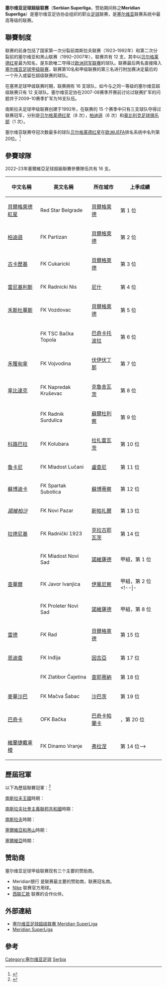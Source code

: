 {{noteTA
|G1=Football
|G2=uefa
}}
{{Infobox football league
| name             = 塞爾維亞足球超級聯賽
| image            = 
| pixels           = 
| country          = 塞爾維亞
| confed           = [[歐洲足球協會聯盟|UEFA]]（[[歐洲|歐洲]]）
| founded          = {{Start date and age|2006}}
| teams            = 16 隊
| relegation       = [[塞爾維亞足球甲級聯賽|塞爾維亞足球甲級聯賽]]
| level            = 第 1 級
| domest_cup       = [[塞爾維亞盃|塞爾維亞盃]]
| confed_cup       = [[歐洲聯賽冠軍盃|歐洲聯賽冠軍盃]]<br /> [[歐霸盃|歐霸盃]]<br /> [[歐洲協會聯賽|歐洲協會聯賽]]
| season           = 2021–22
| champions        = [[貝爾格萊德紅星足球俱樂部|貝爾格萊德紅星]]（第 8 次）
| most_champs      = [[游擊隊足球俱樂部|柏迪遜]]<br />[[貝爾格萊德紅星足球俱樂部|貝爾格萊德紅星]]<br />（各 8 次）
| website          = [http://www.superliga.rs/ 官方網站]
}}

'''塞尔维亚足球超级联赛'''（'''Serbian Superliga'''，赞助期间称之'''Meridian Superliga'''）是塞尔维亚足协协会组织的职业[[足球|足球]]联赛，是[[塞尔维亚|塞尔维亚]]联赛系统中最高等级的联赛。

== 聯賽制度 ==
联赛的前身包括了国家第一次分裂前南斯拉夫联赛（1923–1992年）和第二次分裂前的塞尔维亚和黑山联赛（1992–2007年），联赛共有 12 支，其中以[[贝尔格莱德红星|贝尔格莱德红星]]最为知名，是东欧唯二夺得过[[欧洲联赛冠军杯|欧洲冠军联赛]]的球队。联赛最后两名直接降入[[塞尔维亚足球甲级联赛|塞尔维亚足球甲级联赛]]，联赛第10名和甲级联赛的第三名进行附加赛决定最后的一个升入或留在超级联赛的球队。

在塞黑足球甲级联赛时期，联赛拥有 16 支球队，如今与之同一等级的塞尔维亚超级联赛只有 12 支球队。塞尔维亚足协在2007-08赛季开赛前讨论过联赛扩军的问题并于2009–10赛季扩军为16支队伍。

南斯拉夫足球甲级联赛创建于1992年，在联赛的 15 个赛季中只有三支球队夺得过联赛冠军，分别是[[贝尔格莱德红星|贝尔格莱德红星]]（8 次），[[游擊隊足球俱樂部|柏迪遜]]（6 次）和[[奥比利克足球俱乐部|奥比利克足球俱乐部]]（1 次）。

塞尔维亚联赛夺冠次数最多的球队[[贝尔格莱德红星|贝尔格莱德红星]]在[[欧洲|欧洲]][[UEFA|UEFA]]排名系统中名列第20位。<ref>{{Cite web |url=http://www.xs4all.nl/~kassiesa/bert/uefa/data/method3/crank2007.html |title=UEFA Country Ranking 2007 |access-date=2007-12-02 |archive-date=2009-10-27 |archive-url=https://web.archive.org/web/20091027011556/http://www.xs4all.nl/~kassiesa/bert/uefa/data/method3/crank2007.html }}</ref>

== 參賽球隊 ==
2022–23年塞爾維亞足球超級聯賽參賽隊伍共有 16 支。 

{| class="sortable wikitable" style=font-size:100%
|-
!中文名稱
!英文名稱
!所在城市
!上季成績
|-
|[[貝爾格萊德紅星足球俱樂部|貝爾格萊德紅星]] || Red Star Belgrade || [[貝爾格萊德|貝爾格萊德]] || 第 1 位
|-
|[[游擊隊足球俱樂部|柏迪遜]] || FK Partizan || [[貝爾格萊德|貝爾格萊德]] || 第 2 位
|-
|[[楚卡瑞奇基足球俱樂部|古卡歷基]] || FK Cukaricki || [[貝爾格萊德|貝爾格萊德]] || 第 3 位
|-
|[[尼什拉德尼奇基足球俱樂部|雷尼基利斯]] || FK Radnicki Nis || [[尼什|尼什]] || 第 4 位
|-
|[[沃日多瓦茨足球俱樂部|禾斯杜華斯]] || FK Vozdovac || [[貝爾格萊德|貝爾格萊德]] || 第 5 位
|-
|{{link-en|巴卡托普拿足球會|FK TSC Bačka Topola|巴卡托普拿}} || FK TSC Bačka Topola || [[巴奇卡托波拉|巴奇卡托波拉]] || 第 6 位
|-
|[[伏伊伏丁那足球俱樂部|禾獲甸拿]] || FK Vojvodina || [[伏伊伏丁那|伏伊伏丁那]] || 第 7 位
|-
|[[克魯舍瓦茨進步足球俱樂部|拿比達克]] || FK Napredak Kruševac || [[克魯舍瓦茨|克魯舍瓦茨]] || 第 8 位
|-
|{{link-en|蘇杜利卡工人足球會|FK Radnik Surdulica|蘇杜利卡}} || FK Radnik Surdulica || [[蘇爾杜利察|蘇爾杜利察]] || 第 9 位
|-
|[[科路巴拉足球會|科路巴拉]] || FK Kolubara || [[拉扎雷瓦茨|拉扎雷瓦茨]] || 第 10 位
|-
|[[馬拉多特魯卡尼足球俱樂部|魯卡尼]] || FK Mladost Lučani || [[盧查尼|盧查尼]] || 第 11 位
|-
|[[蘇博蒂察斯巴達克足球會|蘇博迪卡]] || FK Spartak Subotica || [[蘇博蒂察|蘇博蒂察]] || 第 12 位
|-
|''[[新帕扎爾足球俱樂部|諾維柏沙]]'' || FK Novi Pazar || [[新帕扎爾|新帕扎爾]] || 第 13 位
|-
|[[拉德尼基足球俱樂部|拉德尼基]] || FK Radnički 1923 || [[克拉古耶瓦茨|克拉古耶瓦茨]] || 第 14 位
|-
|{{le|馬勒杜斯諾維薩德足球會|FK Mladost Novi Sad|馬勒杜斯}} || FK Mladost Novi Sad || [[諾維薩德|諾維薩德]] || 甲組，第 1 位
|-
|[[伊萬尼察楓樹足球俱樂部|查華爾]] || FK Javor Ivanjica || [[伊萬尼察|伊萬尼察]] || 甲組，第 2 位
<!--|-
|{{le|米達歷克哥治米蘭諾域足球會|FK Metalac Gornji Milanovac|米達歷克}} || FK Metalac Gornji Milanovac || [[上米拉諾瓦茨|上米拉諾瓦茨]] || 甲組，第 10 位
|-
|{{link-en|諾維薩德勞動者足球會|FK Proleter Novi Sad|諾維薩德}} || FK Proleter Novi Sad || [[諾維薩德|諾維薩德]] || 甲組，第 8 位
|-
|[[拉德足球俱樂部|雷德]] || FK Rad || [[貝爾格萊德|貝爾格萊德]] || 第 15 位
|-
|[[因吉亞足球俱樂部|恩迪查]] || FK Inđija || [[因吉亞|因吉亞]] || 第 17 位
|-
|{{le|薜拉迪保卡查天拿足球會|FK Zlatibor Čajetina|薜拉迪保}} || FK Zlatibor Čajetina || [[查耶蒂納|查耶蒂納]] || 第 18 位
|-
|[[沙巴茨之劍足球會|麥華沙巴]] || FK Mačva Šabac || [[沙巴茨|沙巴茨]] || 第 19 位
|-
|[[巴奇卡足球會|巴奇卡]] || OFK Bačka || [[巴奇卡帕蘭卡|巴奇卡帕蘭卡]] || ，第 20 位
|-
|[[維蘭捷戴拿模足球會|維蘭捷戴拿模]] || FK Dinamo Vranje || [[弗拉涅|弗拉涅]] || 第 14 位-->
|}

== 歷屆冠軍 ==
以下為歷屆聯賽冠軍：<ref>{{cite web |title=Yugoslavia/Serbia (and Montenegro) - List of Champions |url=http://www.rsssf.com/tablesj/joegchamp.html |publisher=RSSSF |accessdate=2013年10月5日 |archive-date=2015年12月8日 |archive-url=https://web.archive.org/web/20151208204520/http://www.rsssf.com/tablesj/joegchamp.html |dead-url=no }}</ref>

;[[南斯拉夫王國|南斯拉夫王國]]時期：
{{columns-list|4|
*1923：[[薩格勒布格丹斯基體育會|薩格勒布格丹斯基]]
*1924：[[祖高斯拉維查體育會|祖高斯拉維查]]
*1925：[[祖高斯拉維查體育會|祖高斯拉維查]]
*1926：[[薩格勒布格丹斯基體育會|薩格勒布格丹斯基]]
*1927：[[哈伊杜克足球俱樂部|夏德]]
*1928：[[薩格勒布格丹斯基體育會|薩格勒布格丹斯基]]
*1929：[[哈伊杜克足球俱樂部|夏德]]
*1930：[[干高地亞體育會|干高地亞]]
*1930–31：[[OFK貝爾格萊德|BSK貝爾格萊德]]
*1931–32：[[干高地亞體育會|干高地亞]]
*1932–33：[[OFK貝爾格萊德|BSK貝爾格萊德]]
*1933–34：''沒有舉辦''
*1934–35：[[OFK貝爾格萊德|BSK貝爾格萊德]]
*1935–36：[[OFK貝爾格萊德|BSK貝爾格萊德]]
*1936–37：[[薩格勒布格丹斯基體育會|薩格勒布格丹斯基]]
*1937–38：[[克羅地亞學院體育會|克羅地亞學院]]
*1938–39：[[OFK貝爾格萊德|BSK貝爾格萊德]]
*1939–40：[[薩格勒布格丹斯基體育會|薩格勒布格丹斯基]]
}}

;[[南斯拉夫社會主義聯邦共和國|南斯拉夫社會主義聯邦共和國]]時期：
{{columns-list|4|
*1945：[[南斯拉夫社會主義聯邦共和國|南斯拉夫社會主義聯邦共和國]]
*1946–47：[[游擊隊足球俱樂部|柏迪遜]]
*1947–48：[[薩格勒布迪納摩足球俱樂部|薩格勒布戴拿模]]
*1948–49：[[游擊隊足球俱樂部|柏迪遜]]
*1950：[[哈伊杜克足球俱樂部|夏德]]
*1951：[[貝爾格萊德紅星足球俱樂部|貝爾格萊德紅星]]
*1952：[[哈伊杜克足球俱樂部|夏德]]
*1952–53：[[貝爾格萊德紅星足球俱樂部|貝爾格萊德紅星]]
*1953–54：[[薩格勒布迪納摩足球俱樂部|薩格勒布戴拿模]]
*1954–55：[[哈伊杜克足球俱樂部|夏德]]
*1955–56：[[貝爾格萊德紅星足球俱樂部|貝爾格萊德紅星]]
*1956–57：[[貝爾格萊德紅星足球俱樂部|貝爾格萊德紅星]]
*1957–58：[[薩格勒布迪納摩足球俱樂部|薩格勒布戴拿模]]
*1958–59：[[貝爾格萊德紅星足球俱樂部|貝爾格萊德紅星]]
*1959–60：[[貝爾格萊德紅星足球俱樂部|貝爾格萊德紅星]]
*1960–61：[[游擊隊足球俱樂部|柏迪遜]]
*1961–62：[[游擊隊足球俱樂部|柏迪遜]]
*1962–63：[[游擊隊足球俱樂部|柏迪遜]]
*1963–64：[[貝爾格萊德紅星足球俱樂部|貝爾格萊德紅星]]
*1964–65：[[游擊隊足球俱樂部|柏迪遜]]
*1965–66：[[伏伊伏丁那足球俱樂部|禾獲甸拿]]
*1966–67：[[薩拉熱窩足球俱樂部|薩拉熱窩]]
*1967–68：[[貝爾格萊德紅星足球俱樂部|貝爾格萊德紅星]]
*1968–69：[[貝爾格萊德紅星足球俱樂部|貝爾格萊德紅星]]
*1969–70：[[貝爾格萊德紅星足球俱樂部|貝爾格萊德紅星]]
*1970–71：[[哈伊杜克足球俱樂部|夏德]]
*1971–72：[[澤列茲尼察足球俱樂部|薛謝斯歷卡]]
*1972–73：[[貝爾格萊德紅星足球俱樂部|貝爾格萊德紅星]]
*1973–74：[[哈伊杜克足球俱樂部|夏德]]
*1974–75：[[哈伊杜克足球俱樂部|夏德]]
*1975–76：[[游擊隊足球俱樂部|柏迪遜]]
*1976–77：[[貝爾格萊德紅星足球俱樂部|貝爾格萊德紅星]]
*1977–78：[[游擊隊足球俱樂部|柏迪遜]]
*1978–79：[[哈伊杜克足球俱樂部|夏德]]
*1979–80：[[貝爾格萊德紅星足球俱樂部|貝爾格萊德紅星]]
*1980–81：[[貝爾格萊德紅星足球俱樂部|貝爾格萊德紅星]]
*1981–82：[[薩格勒布迪納摩足球俱樂部|薩格勒布戴拿模]]
*1982–83：[[游擊隊足球俱樂部|柏迪遜]]
*1983–84：[[貝爾格萊德紅星足球俱樂部|貝爾格萊德紅星]]
*1984–85：[[薩拉熱窩足球俱樂部|薩拉熱窩]]
*1985–86：[[游擊隊足球俱樂部|柏迪遜]]
*1986–87：[[游擊隊足球俱樂部|柏迪遜]]
*1987–88：[[貝爾格萊德紅星足球俱樂部|貝爾格萊德紅星]]
*1988–89：[[伏伊伏丁那足球俱樂部|禾獲甸拿]]
*1989–90：[[貝爾格萊德紅星足球俱樂部|貝爾格萊德紅星]]
*1990–91：[[貝爾格萊德紅星足球俱樂部|貝爾格萊德紅星]]
*1991–92：[[貝爾格萊德紅星足球俱樂部|貝爾格萊德紅星]]
}}

;[[南斯拉夫|南斯拉夫]]時期：
{{columns-list|4|
*1992–93：[[游擊隊足球俱樂部|柏迪遜]]
*1993–94：[[游擊隊足球俱樂部|柏迪遜]]
*1994–95：[[貝爾格萊德紅星足球俱樂部|貝爾格萊德紅星]]
*1995–96：[[游擊隊足球俱樂部|柏迪遜]]
*1996–97：[[游擊隊足球俱樂部|柏迪遜]]
*1997–98：[[奧比歷足球會|奧比歷]]
*1998–99：[[游擊隊足球俱樂部|柏迪遜]]
*1999–2000：[[貝爾格萊德紅星足球俱樂部|貝爾格萊德紅星]]
*2000–01：[[貝爾格萊德紅星足球俱樂部|貝爾格萊德紅星]]
*2001–02：[[游擊隊足球俱樂部|柏迪遜]]
}}

;[[塞爾維亞和黑山|塞爾維亞和黑山]]時期：
{{columns-list|4|
*2002–03：[[游擊隊足球俱樂部|柏迪遜]]
*2003–04：[[貝爾格萊德紅星足球俱樂部|貝爾格萊德紅星]]
*2004–05：[[游擊隊足球俱樂部|柏迪遜]]
*2005–06：[[貝爾格萊德紅星足球俱樂部|貝爾格萊德紅星]]
}}

;[[塞爾維亞|塞爾維亞]]時期：
{{columns-list|4|
*2006–07：[[貝爾格萊德紅星足球俱樂部|貝爾格萊德紅星]]
*2007–08：[[游擊隊足球俱樂部|柏迪遜]]
*2008–09：[[游擊隊足球俱樂部|柏迪遜]]
*2009–10：[[游擊隊足球俱樂部|柏迪遜]]
*2010–11：[[游擊隊足球俱樂部|柏迪遜]]
*2011–12：[[游擊隊足球俱樂部|柏迪遜]]
*2012–13：[[游擊隊足球俱樂部|柏迪遜]]
*2013–14：[[貝爾格萊德紅星足球俱樂部|貝爾格萊德紅星]]
*2014–15：[[游擊隊足球俱樂部|柏迪遜]]
*2015–16：[[貝爾格萊德紅星足球俱樂部|貝爾格萊德紅星]]
*2016–17：[[游擊隊足球俱樂部|柏迪遜]]
*2017–18：[[貝爾格萊德紅星足球俱樂部|貝爾格萊德紅星]]
*2018–19：[[貝爾格萊德紅星足球俱樂部|貝爾格萊德紅星]]
*2019–20：[[貝爾格萊德紅星足球俱樂部|貝爾格萊德紅星]]
*2020–21：[[貝爾格萊德紅星足球俱樂部|貝爾格萊德紅星]]
*2021–22：[[貝爾格萊德紅星足球俱樂部|貝爾格萊德紅星]]
}}

== 赞助商 ==
塞尔维亚足球甲级联赛现有三个主要的赞助商。

*Meridian银行 是联赛最主要的赞助商，联赛冠名商。
*[[Nike|Nike]] 联赛官方用球。
*[[西联汇款|西联汇款]] 联赛的合作伙伴。

== 外部連結 ==
* [https://web.archive.org/web/20071027072424/http://www.beliorlovi.net/meridian-superliga.html 塞尔维亚足球超级联赛 Meridian SuperLiga]
* [https://web.archive.org/web/20051013060902/http://www.yufprvaliga.co.yu/ Meridian SuperLiga]

== 參考 ==
{{reflist|2}}

{{Football in Serbia}}
{{歐洲頂級足球聯賽}}

[[Category:塞尔维亚足球|Category:塞尔维亚足球]]
[[Category:歐洲頂級足球聯賽|Serbia]]